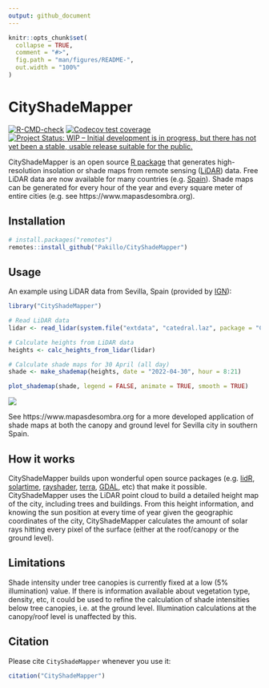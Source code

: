 ```yaml
---
output: github_document
---
```


<!-- README.md is generated from README.Rmd. Please edit that file -->

```r
knitr::opts_chunk$set(
  collapse = TRUE,
  comment = "#>",
  fig.path = "man/figures/README-",
  out.width = "100%"
)
```

# CityShadeMapper

<!-- badges: start -->
[![R-CMD-check](https://github.com/Pakillo/CityShadeMap/actions/workflows/R-CMD-check.yaml/badge.svg)](https://github.com/Pakillo/CityShadeMap/actions/workflows/R-CMD-check.yaml)
[![Codecov test coverage](https://codecov.io/gh/Pakillo/CityShadeMap/branch/master/graph/badge.svg)](https://app.codecov.io/gh/Pakillo/CityShadeMap?branch=master)
[![Project Status: WIP – Initial development is in progress, but there has not yet been a stable, usable release suitable for the public.](https://www.repostatus.org/badges/latest/wip.svg)](https://www.repostatus.org/#wip)
<!-- badges: end -->

CityShadeMapper is an open source [R package](https://www.r-project.org/) that generates high-resolution insolation or shade maps from remote sensing ([LiDAR](https://en.wikipedia.org/wiki/Lidar)) data. Free LiDAR data are now available for many countries (e.g. [Spain](https://pnoa.ign.es/el-proyecto-pnoa-lidar)). Shade maps can be generated for every hour of the year and every square meter of entire cities (e.g. see https://www.mapasdesombra.org).

## Installation

```r
# install.packages("remotes")
remotes::install_github("Pakillo/CityShadeMapper")
```


## Usage

An example using LiDAR data from Sevilla, Spain (provided by [IGN](https://pnoa.ign.es/el-proyecto-pnoa-lidar)):

```r
library("CityShadeMapper")

# Read LiDAR data
lidar <- read_lidar(system.file("extdata", "catedral.laz", package = "CityShadeMapper"))

# Calculate heights from LiDAR data
heights <- calc_heights_from_lidar(lidar)

# Calculate shade maps for 30 April (all day)
shade <- make_shademap(heights, date = "2022-04-30", hour = 8:21)

plot_shademap(shade, legend = FALSE, animate = TRUE, smooth = TRUE)
```

![](man/figures/catedral_abril.gif)

See https://www.mapasdesombra.org for a more developed application of shade maps at both the canopy and ground level for Sevilla city in southern Spain.


## How it works

CityShadeMapper builds upon wonderful open source packages (e.g. [lidR](https://github.com/r-lidar/lidR), [solartime](https://cran.r-project.org/package=solartime), [rayshader](https://www.rayshader.com/), [terra](https://rspatial.github.io/terra/index.html), [GDAL](https://gdal.org/), etc) that make it possible. CityShadeMapper uses the LiDAR point cloud to build a detailed height map of the city, including trees and buildings. From this height information, and knowing the sun position at every time of year given the geographic coordinates of the city, CityShadeMapper calculates the amount of solar rays hitting every pixel of the surface (either at the roof/canopy or the ground level).


## Limitations

Shade intensity under tree canopies is currently fixed at a low (5% illumination) value. If there is information available about vegetation type, density, etc, it could be used to refine the calculation of shade intensities below tree canopies, i.e. at the ground level. Illumination calculations at the canopy/roof level is unaffected by this.


## Citation

Please cite `CityShadeMapper` whenever you use it:

```r
citation("CityShadeMapper")
```


